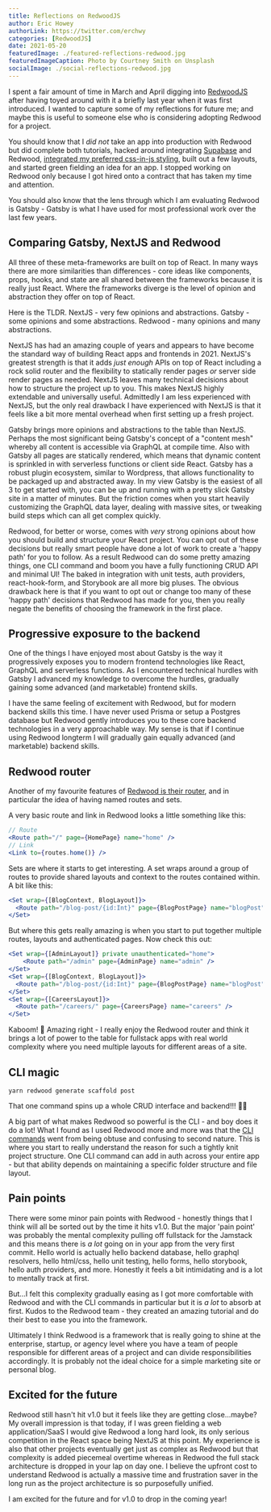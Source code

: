 ```yaml
---
title: Reflections on RedwoodJS
author: Eric Howey
authorLink: https://twitter.com/erchwy
categories: [RedwoodJS]
date: 2021-05-20
featuredImage: ./featured-reflections-redwood.jpg
featuredImageCaption: Photo by Courtney Smith on Unsplash
socialImage: ./social-reflections-redwood.jpg
---
```


I spent a fair amount of time in March and April digging into [RedwoodJS](https://redwoodjs.com/) after having toyed around with it a briefly last year when it was first introduced. I wanted to capture some of my reflections for future me; and maybe this is useful to someone else who is considering adopting Redwood for a project.

You should know that I _did not_ take an app into production with Redwood but did complete both tutorials, hacked around integrating [Supabase](https://supabase.io/) and Redwood, [integrated my preferred css-in-js styling](https://www.erichowey.dev/writing/using-theme-ui-with-redwoodjs/), built out a few layouts, and started green fielding an idea for an app. I stopped working on Redwood only because I got hired onto a contract that has taken my time and attention.

You should also know that the lens through which I am evaluating Redwood is Gatsby - Gatsby is what I have used for most professional work over the last few years.

## Comparing Gatsby, NextJS and Redwood

All three of these meta-frameworks are built on top of React. In many ways there are more similarities than differences - core ideas like components, props, hooks, and state are all shared between the frameworks because it is really just React. Where the frameworks diverge is the level of opinion and abstraction they offer on top of React.

Here is the TLDR. NextJS - very few opinions and abstractions. Gatsby - some opinions and some abstractions. Redwood - many opinions and many abstractions.

NextJS has had an amazing couple of years and appears to have become the standard way of building React apps and frontends in 2021. NextJS's greatest strength is that it adds _just enough_ APIs on top of React including a rock solid router and the flexibility to statically render pages _or_ server side render pages as needed. NextJS leaves many technical decisions about how to structure the project up to you. This makes NextJS highly extendable and universally useful. Admittedly I am less experienced with NextJS, but the only real drawback I have experienced with NextJS is that it feels like a bit more mental overhead when first setting up a fresh project.

Gatsby brings more opinions and abstractions to the table than NextJS. Perhaps the most significant being Gatsby's concept of a "content mesh" whereby all content is accessible via GraphQL at compile time. Also with Gatsby all pages are statically rendered, which means that dynamic content is sprinkled in with serverless functions or client side React. Gatsby has a robust plugin ecosystem, similar to Wordpress, that allows functionality to be packaged up and abstracted away. In my view Gatsby is the easiest of all 3 to get started with, you can be up and running with a pretty slick Gatsby site in a matter of minutes. But the friction comes when you start heavily customizing the GraphQL data layer, dealing with massive sites, or tweaking build steps which can all get complex quickly.

Redwood, for better or worse, comes with _very_ strong opinions about how you should build and structure your React project. You can opt out of these decisions but really smart people have done a lot of work to create a 'happy path' for you to follow. As a result Redwood can do some pretty amazing things, one CLI command and boom you have a fully functioning CRUD API and minimal UI! The baked in integration with unit tests, auth providers, react-hook-form, and Storybook are all more big pluses. The obvious drawback here is that if you want to opt out or change too many of these 'happy path' decisions that Redwood has made for you, then you really negate the benefits of choosing the framework in the first place.

## Progressive exposure to the backend

One of the things I have enjoyed most about Gatsby is the way it progressively exposes you to modern frontend technologies like React, GraphQL and serverless functions. As I encountered technical hurdles with Gatsby I advanced my knowledge to overcome the hurdles, gradually gaining some advanced (and marketable) frontend skills.

I have the same feeling of excitement with Redwood, but for modern backend skills this time. I have never used Prisma or setup a Postgres database but Redwood gently introduces you to these core backend technologies in a very approachable way. My sense is that if I continue using Redwood longterm I will gradually gain equally advanced (and marketable) backend skills.

## Redwood router

Another of my favourite features of [Redwood is their router](https://redwoodjs.com/docs/redwood-router), and in particular the idea of having named routes and sets.

A very basic route and link in Redwood looks a little something like this:

```jsx
// Route
<Route path="/" page={HomePage} name="home" />
// Link
<Link to={routes.home()} />
```

Sets are where it starts to get interesting. A set wraps around a group of routes to provide shared layouts and context to the routes contained within. A bit like this:

```jsx
<Set wrap={[BlogContext, BlogLayout]}>
  <Route path="/blog-post/{id:Int}" page={BlogPostPage} name="blogPost" />
</Set>
```

But where this gets really amazing is when you start to put together multiple routes, layouts and authenticated pages. Now check this out:

```jsx
<Set wrap={[AdminLayout]} private unauthenticated="home">
    <Route path="/admin" page={AdminPage} name="admin" />
</Set>
<Set wrap={[BlogContext, BlogLayout]}>
  <Route path="/blog-post/{id:Int}" page={BlogPostPage} name="blogPost" />
</Set>
<Set wrap={[CareersLayout]}>
  <Route path="/careers/" page={CareersPage} name="careers" />
</Set>
```

Kaboom! 🚀 Amazing right - I really enjoy the Redwood router and think it brings a lot of power to the table for fullstack apps with real world complexity where you need multiple layouts for different areas of a site.

## CLI magic

```shell
yarn redwood generate scaffold post
```

That one command spins up a whole CRUD interface and backend!!! 🤯🤯

A big part of what makes Redwood so powerful is the CLI - and boy does it do a lot! What I found as I used Redwood more and more was that the [CLI commands](https://redwoodjs.com/docs/cli-commands) went from being obtuse and confusing to second nature. This is where you start to really understand the reason for such a tightly knit project structure. One CLI command can add in auth across your entire app - but that ability depends on maintaining a specific folder structure and file layout.

## Pain points

There were some minor pain points with Redwood - honestly things that I think will all be sorted out by the time it hits v1.0. But the major 'pain point' was probably the mental complexity pulling off fullstack for the Jamstack and this means there is _a lot_ going on in your app from the very first commit. Hello world is actually hello backend database, hello graphql resolvers, hello html/css, hello unit testing, hello forms, hello storybook, hello auth providers, and more. Honestly it feels a bit intimidating and is a lot to mentally track at first.

But...I felt this complexity gradually easing as I got more comfortable with Redwood and with the CLI commands in particular but it is _a lot_ to absorb at first. Kudos to the Redwood team - they created an amazing tutorial and do their best to ease you into the framework.

Ultimately I think Redwood is a framework that is really going to shine at the enterprise, startup, or agency level where you have a team of people responsible for different areas of a project and can divide responsibilities accordingly. It is probably not the ideal choice for a simple marketing site or personal blog.

## Excited for the future

Redwood still hasn't hit v1.0 but it feels like they are getting close...maybe? My overall impression is that today, if I was green fielding a web application/SaaS I would give Redwood a long hard look, its only serious competition in the React space being NextJS at this point. My experience is also that other projects eventually get just as complex as Redwood but that complexity is added piecemeal overtime whereas in Redwood the full stack architecture is dropped in your lap on day one. I believe the upfront cost to understand Redwood is actually a massive time and frustration saver in the long run as the project architecture is so purposefully unified.

I am excited for the future and for v1.0 to drop in the coming year!
